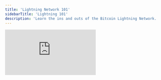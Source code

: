 ```yaml
---
title: 'Lightning Network 101'
sidebarTitle: 'Lightning 101'
description: 'Learn the ins and outs of the Bitcoin Lightning Network.'
---
```


<iframe
  src="https://www.youtube.com/embed/V6ac2qUMbGY"
  title="Lightning Network 101"
  frameborder="0"
  allow="accelerometer; fullscreen; autoplay; clipboard-write; encrypted-media; gyroscope; picture-in-picture"
  allowfullscreen
  className="w-full aspect-video rounded-lg"
></iframe>
